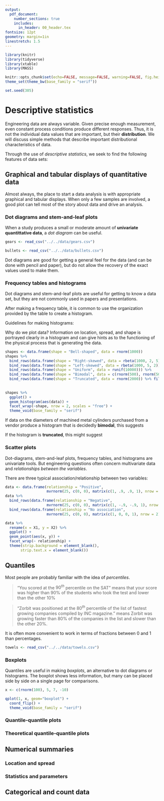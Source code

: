```yaml
---
output: 
  pdf_document:
    number_sections: true
    includes:
      in_header: 00_header.tex
fontsize: 12pt
geometry: margin=1in
linestretch: 1.5
---
```


```r
library(knitr)
library(tidyverse)
library(xtable)
library(MASS)

knitr::opts_chunk$set(echo=FALSE, message=FALSE, warning=FALSE, fig.height = 2)
theme_set(theme_bw(base_family = "serif"))

set.seed(305)
```

\setcounter{section}{2}

# Descriptive statistics

Engineering data are always variable. Given precise enough measurement, even constant process conditions produce different responses. Thus, it is not the individual data values that are important, but their **distribution**. We will discuss simple methods that describe important distributional characteristics of data.

\vspace{.25in}
\begin{df}
\emph{Descriptive statistics} is the use of plots and numerical summaries to describe data without drawing any formal conclusions.
\end{df}

\vspace{.25in}

Through the use of *descriptive statistics*, we seek to find the following features of data sets:

\vspace{.25in}
\begin{enumerate}
\itemsep .5in
\item Center 
\item Spread
\item Shape 
\item Outliers
\end{enumerate}

\newpage

## Graphical and tabular displays of quantitative data

Almost always, the place to start a data analysis is with appropriate graphical and tabular displays. When only a few samples are involved, a good plot can tell most of the story about data and drive an analysis.

### Dot diagrams and stem-and-leaf plots

When a study produces a small or moderate amount of **univariate quantittative data**, a *dot diagram* can be useful.

\vspace{.25in}
\begin{df}
A \emph{dot diagram} shows each observation as a dot placed at the position corresponding to its numerical value along a number line.
\end{df}

```r
gears <- read_csv("../../data/gears.csv")
```
\vspace{.25in}
\begin{ex}[Heat treating gears, cont'd]
Recall the example from Chapter 1. A process engineer is faced with the question, "How should gears be loaded into a continuous carburizing furnace in order to minimize distortion during heat treating?" The engineer conducts a well-thought-out study and obtains the runout values for `r gears %>% filter(Arrangement == "laid") %>% nrow()` gears laid and `r gears %>% filter(Arrangement == "hung") %>% nrow()` gears hung.

\vspace{.25in}
```r
gears %>%
  ggplot() +
  geom_dotplot(aes(Runout)) +
  facet_wrap(~Arrangement)
```
\begin{figure}[H]
\centering
\includegraphics{03_descriptive_files/figure-latex/gear-dotplot-1.pdf}
\caption{Dot diagrams of runouts.}
\end{figure}
\end{ex}

\newpage


```r
bullets <- read_csv("../../data/bullets.csv")
```
\begin{ex}[Bullet penetration depth, pg. 67]
Sale and Thom compared penetration depths for several types of .45 caliber bullets fired into oak wood from a distance of 15 feet. They recorded the penetration depths (in mm from the target surface to the back of the bullets) for two bullet types.

```r
bullets %>%
  mutate(grain = paste(grain, "grain jacketed bullets")) %>%
  group_by(grain) %>%
  summarise(Values = paste(penetration, collapse = ", ")) %>%
  spread(grain, Values) %>%
  xtable(align = c("c", "p{2in}", "p{2in}"), caption = "Bullet penetration depths (mm)") %>%
  print(include.rownames = FALSE)
```

\vspace{.25in}
```r
bullets %>%
  mutate(grain = paste(grain, "grain jacketed bullets")) %>%
  ggplot() +
  geom_dotplot(aes(penetration)) +
  facet_wrap(~grain)
```
\begin{figure}[H]
\centering
\includegraphics{03_descriptive_files/figure-latex/bullets-dotplot-1.pdf}
\caption{Dot diagrams of penetration depths.}
\end{figure}
\end{ex}

\newpage

Dot diagrams are good for getting a general feel for the data (and can be done with pencil and paper), but do not allow the recovery of the exact values used to make them.

\vspace{.25in}
\begin{df}
A \emph{stem-and-leaf plot} is made by using the last few digits of each data point to indicated where it falls.
\end{df}

\vspace{.25in}
\begin{ex}[Heat treating gears, cont'd]
~\\
```r
gears %>%
  group_by(Arrangement) %>%
  summarise(Values = paste(Runout, collapse = ", ")) %>%
  spread(Arrangement, Values) %>%
  xtable(align = c("c", "p{2in}", "p{2in}"), caption = "Thrust face runouts (.0001 in.)") %>%
  print(include.rownames = FALSE)
```
\end{ex}

\newpage

### Frequency tables and histograms

Dot diagrams and stem-and-leaf plots are useful for getting to know a data set, but they are not commonly used in papers and presentations. 

\vspace{.1in}
\begin{df}
A \emph{frequency table} is made by first breaking an interval containing all the data into an appropriate number of smaller intervals of equal length. Then tally marks can be recorded to indicate the number of data points falling into each interval. Finally, frequencies, relative frequencies, and cumulative relative frequencies can be added.
\end{df}

\vspace{.1in}
\begin{ex}[Heat treating gears, cont'd]
~\\[-.2in]
\begin{table}[ht]
\centering
\begin{tabular}{p{2cm} l l p{2cm} p{2cm}}
  \hline
  Runout (.0001 in) & Tally & Frequency & Relative Frequency & Cumulative Relative Frequency \\
  \hline
  5-8 &  \tally 3 & $3$ & $.079$ & $.079$ \\
  9-12 & \tally 18 & $18$ & $.474$ & $.553$ \\
  13-16 & \tally 12 & $12$ & $.316$  & $.868$ \\
  17-20 & \tally 4 & $4$ & $.105$ & $.974$ \\
  21-24 &  & $0$ & $0$ & $.974$ \\
  25-28 & \tally 1 & $1$ & $.026$ &  $1.000$ \\
  \hline
  & & $38$ & $1.000$ &
\end{tabular}
\caption{Frequency table for laid gear thrust face runouts.} 
\end{table}  
\end{ex}

\vspace{.25in}
\begin{ex}[Bullet penetration depth, cont'd]
~\\[-.2in]
\begin{table}[ht]
\centering
\begin{tabular}{p{2.25cm} l l p{2cm} p{2cm}}
  \hline
  Runout (.0001 in) & Tally & Frequency & Relative Frequency & Cumulative Relative Frequency \\
  \hline
  58-59.99 &  \tally 5 & $5$ & $.25$ & $.25$ \\
  60.00-61.99 & \tally 3 & $3$ & $.15$ & $.40$ \\
  62.00-63.99 & \tally 6 & $6$ & $.30$  & $.70$ \\
  64.00-65.99 & \tally 3 & $3$ & $.15$ & $.85$ \\
  66.00-67.99 & \tally 1 & $1$ & $.05$ & $.90$ \\
  68.00-69.99 &  & $0$ & $0$ &  $.90$ \\
  70.00-71.99 & \tally 2 & $2$ & $.10$ &  $1.000$ \\
  \hline
  & & $20$ & $1.000$ &
\end{tabular}
\caption{Frequency table for 200 grain penetration depths.} 
\end{table}  
\end{ex}

\newpage

After making a frequency table, it is common to use the organization provided by the table to create a histogram. 

\vspace{.2in}
\begin{df}
A \emph{(frequency or relative frequency) histogram} is a kind of bar chart used to portray the shape of a distribution of data points. 
\end{df}
\vspace{.2in}

Guidelines for making histograms:
\vspace{2in}

\vspace{.25in}
\begin{ex}[Bullet penetration depth, cont'd]
~\\
```r
bullets %>%
  filter(grain == 200) %>%
  ggplot() +
  geom_histogram(aes(penetration), breaks = seq(58, 72, by = 2)) +
  xlab("Penetration depth (mm)") + ylab("Frequency")
```
\begin{figure}[H]
\centering
\includegraphics{03_descriptive_files/figure-latex/bullets-hist-1.pdf}
\caption{Histogram of the $200$ grain penetration depths.}
\end{figure}
\end{ex}

\newpage
\begin{ex}[Histogram]
Suppose you have the following data: $$74, 79, 77, 81, 68, 79, 81, 76, 81, 80, 80, 78, 88, 83, 79, 91, 79, 75, 74, 73$$. Create the corresponding \emph{frequency table} and \emph{freqency histogram}.
\end{ex}
\newpage


Why do we plot data? Information on location, spread, and shape is portrayed clearly in a histogram and can give hints as to the functioning of the physical process that is generating the data.

\vspace{.25in}

```r
shapes <- data.frame(shape = "Bell-shaped", data = rnorm(1000))
shapes %>%
  bind_rows(data.frame(shape = "Right-skewed", data = rbeta(1000, 2, 5))) %>%
  bind_rows(data.frame(shape = "Left-skewed", data = rbeta(1000, 5, 2))) %>%
  bind_rows(data.frame(shape = "Uniform", data = runif(10000))) %>%
  bind_rows(data.frame(shape = "Bimodal", data = c(rnorm(500), rnorm(500, 5, 2)))) %>%
  bind_rows(data.frame(shape = "Truncated", data = rnorm(2000)) %>% filter(data < 0)) -> shapes
                     
                  
shapes %>%
  ggplot() +
  geom_histogram(aes(data)) +
  facet_wrap(~shape, nrow = 2, scales = "free") +
  theme_void(base_family = "serif")

```

If data on the diameters of machined metal cylinders purchased from a vendor produce a histogram that is decidedly **bimodal**, this suggests  


\vspace{2in}

If the histogram is **truncated**, this might suggest 

\newpage

### Scatter plots

Dot-diagrams, stem-and-leaf plots, frequency tables, and histograms are univariate tools. But engineering questions often concern multivariate data and *relationships between the variables*.

\vspace{.25in}
\begin{df}
A \emph{scatterplot} is a simple and effective way of displaying potential relationships between two quantitative variable by assigning each variable to either the $x$ or $y$ axis and plotting the resulting coordinate points.
\end{df}

\vspace{.25in}
\begin{ex}[Orange trees]
Jim and Jane want to know the relationship between an orange tree's age (in days since 1968-12-31) and its circumference (in mm). They recorded the data for $35$ orange trees.

```r
Orange %>%
  ggplot() +
  geom_point(aes(age, circumference)) +
  xlab("Age (in days since 1968-12-31)") + ylab("Circumference (in mm)")
```
\begin{figure}[H]
\centering
\includegraphics{03_descriptive_files/figure-latex/orange-scatter-1.pdf}
\caption{Scatterplot of $35$ trees' age and circumference.}
\end{figure}
\end{ex}

\newpage

There are three typical association/relationship between two variables:

\vspace{.5in}
```r
data <- data.frame(relationship = "Positive", 
                   mvrnorm(25, c(0, 0), matrix(c(1, .9, .9, 1), nrow = 2)))
data %>%
  bind_rows(data.frame(relationship = "Negative", 
                   mvrnorm(25, c(0, 0), matrix(c(1, -.9, -.9, 1), nrow = 2)))) %>%
  bind_rows(data.frame(relationship = "No association", 
                   mvrnorm(25, c(0, 0), matrix(c(1, 0, 0, 1), nrow = 2)))) -> data

data %>%
  rename(x = X1, y = X2) %>%
  ggplot() +
  geom_point(aes(x, y)) +
  facet_wrap(~ relationship) +
  theme(strip.background = element_blank(),
       strip.text.x = element_blank())
```

\newpage

\begin{df}
A \emph{run chart} is a basic graph that displays data values in a time sequence in the order in which the data were generated. 
\end{df}

\vspace{.2in}
\begin{ex}[Office hours]
A professor collects data on the number of students that come to her office hours per week during the course of the semester. 


```r
office <- data.frame(Week = 1:15,
                     Attendance = c(0, 1, 4, 5, 40, 2, 5, 10, 7, 30, 0, 4, 3, 19, 60))

office %>%
  xtable(caption = "Weekly attendance in office hours for a semester.") %>%
  print(include.rownames = FALSE)
```

\end{ex}

\newpage

## Quantiles

Most people are probably familiar with the idea of *percentiles*. 

\vspace{.2in}
\begin{df}
The \emph{$p^{th}$ percentile} of a dataset is a number greater than $p$\% of the data and less than the rest.
\end{df}

> "You scored at the $90^{th}$ percentile on the SAT" means that your score was higher than 90% of the students who took the test and lower than the other 10% 

> "Zorbit was positioned at the $80^{th}$ percentile of the list of fastest growing companies compiled by INC magazine.” means Zorbit was growing faster than 80% of the companies in the list and slower than the other 20%.

It is often more convenient to work in terms of fractions between $0$ and $1$ than percentages.

\vspace{.2in}
\begin{df}
For a data set consisting of $n$ values that when ordered are $x_1 \le x_2 \le \cdots \le x_n$,
\begin{enumerate}
\item if $p = \frac{i - .5}{n}$ for a positive integer $i \le n$, the $p$ \emph{quantile} of the data set is 
$$Q(p) = Q\left(\frac{i-.5}{n}\right) = x_i$$ (the $i$th smallest data point will be called th $\frac{i-.5}{n}$ quantile)
\item for any number $p$ between $\frac{.5}{n}$ and $\frac{n-.5}{n}$ that is not of the form $\frac{i-.5}{n}$ for an integer $i$, the $p$ \emph{quantile} of the data set will be obtained by linear interpolation between the two values of $Q\left(\frac{i-.5}{n}\right)$ with corresponding $\frac{i-.5}{n}$ that bracket $p$.
\end{enumerate}
In both cases, the notation $Q(p)$ will denote the $p$ quantile.
\end{df}

\newpage

```r
towels <- read_csv("../../data/towels.csv")
```

\begin{ex}[Breaking strengths of paper towels, pg. 79]
Here is a study of the dry breaking strength (in grams) of generic paper towels.

```r
towels %>%
  xtable(caption = "Ten paper towls breaking strengths (in grams).") %>%
  print(include.rownames = FALSE)
```

\end{ex}

\newpage

\begin{df}
$Q\left(\frac{1-.5}{n}\right)$ is called the \emph{minimum} and $Q\left(\frac{n-.5}{n}\right)$ is called the \emph{maximum} of a distribution.
\end{df}

\vspace{.2in}
\begin{df}
$Q(.5)$ is called the \emph{median} of a distribution. $Q(.25)$ and $Q(.75)$ are called the \emph{first (or lower) quartile} and \emph{third (or upper) quartile} of a distribution, respectively.
\end{df}

\vspace{.2in}
\begin{df}
The \emph{interquartile range (IQR)} is defined as $IQR = Q(.75) - Q(.25)$.
\end{df}

\vspace{.2in}
\begin{df}
An \emph{outlier} is a data point that is larger than $Q(.75) + 1.5*IQR$ or smaller than $Q(.25) - 1.5*IQR$.
\end{df}

### Boxplots

Quantiles are useful in making *boxplots*, an alternative to dot diagrams or histograms. The boxplot shows less information, but many can be placed side by side on a single page for comparisons.

\vspace{1in}

```r
x <- c(rnorm(100), 5, 7, -10)

qplot(1, x, geom="boxplot") + 
  coord_flip() +
  theme_void(base_family = "serif")
```

\newpage


\begin{ex}[Bullet penetration depths, cont'd]
~\\
```r
bullets %>% 
  filter(grain == 200) %>%
  dplyr::select(penetration) %>%
  arrange(penetration) %>% 
  rename(`200 grain bullets` = penetration) %>%
  mutate(i = 1:n(),
         `$\\frac{i-.5}{20}$` = (i -.5)/n()) %>%
  dplyr::select(2, 3, 1) %>%
  bind_cols(bullets %>% 
              filter(grain == 230) %>% 
              dplyr::select(penetration) %>% 
              arrange(penetration) %>% 
              rename(`230 grain bullets` = penetration)) %>%
  xtable(digits = 3, caption = "Quantiles of the bullet penetration depth distributions.") %>%
  print(include.rownames = FALSE, sanitize.text.function=function(x){x})
```

\end{ex}

\newpage

\mbox{}
\newpage

### Quantile-quantile plots

### Theoretical quantile-quantile plots

## Numerical summaries 

### Location and spread

### Statistics and parameters

## Categorical and count data